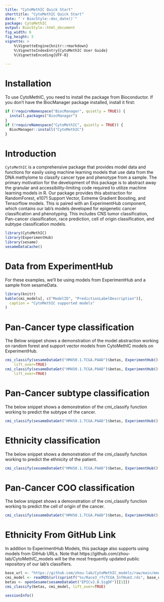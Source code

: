 ```yaml
---
title: "CytoMethIC Quick Start"
shorttitle: "CytoMethIC Quick Start"
date: "`r BiocStyle::doc_date()`"
package: CytoMethIC
output: BiocStyle::html_document
fig_width: 6
fig_height: 5
vignette: >
    %\VignetteEngine{knitr::rmarkdown}
    %\VignetteIndexEntry{CytoMethIC User Guide}
    %\VignetteEncoding{UTF-8}
    
---
```

# Installation

To use CytoMethIC, you need to install the package from Bioconductor. If you
don't have the BiocManager package installed, install it first:

```r
if (!requireNamespace("BiocManager", quietly = TRUE)) {
  install.packages("BiocManager")
}
if (!requireNamespace("CytoMethIC", quietly = TRUE)) {
  BiocManager::install("CytoMethIC")
}
```
# Introduction

`CytoMethIC` is a comprehensive package that provides model data and functions
for easily using machine learning models that use data from the DNA methylome
to classify cancer type and phenotype from a sample. The primary motivation for
the development of this package is to abstract away the granular and
accessibility-limiting code required to utilize machine learning models in
R. Our package provides this abstraction for RandomForest, e1071 Support
Vector, Extreme Gradient Boosting, and Tensorflow models. This is paired with
an ExperimentHub component, which contains our lab's models developed for
epigenetic cancer classification and phenotyping. This includes CNS tumor
classification, Pan-cancer classification, race prediction, cell of origin
classification, and subtype classification models.

```r
library(CytoMethIC)
library(ExperimentHub)
library(sesame)
sesameDataCache()
```

# Data from ExperimentHub

For these examples, we'll be using models from ExperimentHub and a sample from
sesameData.

```r
library(knitr)
kable(cmi_models[, c("ModelID", "PredictionLabelDescription")],
  caption = "CytoMethIC supported models"
)
```

# Pan-Cancer type classification

The Below snippet shows a demonstration of the model abstraction working on
random forest and support vector models from CytoMethIC models on
ExperimentHub.

```r
cmi_classify(sesameDataGet("HM450.1.TCGA.PAAD")$betas, ExperimentHub()[["EH8395"]],
    lift_over=TRUE)
cmi_classify(sesameDataGet("HM450.1.TCGA.PAAD")$betas, ExperimentHub()[["EH8396"]],
    lift_over=TRUE)
```

# Pan-Cancer subtype classification

The below snippet shows a demonstration of the cmi_classify function working to
predict the subtype of the cancer.

```r
cmi_classify(sesameDataGet("HM450.1.TCGA.PAAD")$betas, ExperimentHub()[["EH8422"]])
```

# Ethnicity classification

The below snippet shows a demonstration of the cmi_classify function working to
predict the ethnicity of the patient.

```r
cmi_classify(sesameDataGet("HM450.1.TCGA.PAAD")$betas, ExperimentHub()[["EH8421"]])
```
# Pan-Cancer COO classification

The below snippet shows a demonstration of the cmi_classify function working to
predict the cell of origin of the cancer.

```r
cmi_classify(sesameDataGet("HM450.1.TCGA.PAAD")$betas, ExperimentHub()[["EH8423"]])
```

# Ethnicity From GitHub Link

In addition to ExperimentHub Models, this package also supports using models
from GitHub URLs. Note that https://github.com/zhou-lab/CytoMethIC_models will
be the most frequently updated public repository of our lab's classifiers.

```r
base_url <- "https://github.com/zhou-lab/CytoMethIC_models/raw/main/models"
cmi_model <- readRDS(url(sprintf("%s/Race3_rfcTCGA_InfHum3.rds", base_url)))
betas <- openSesame(sesameDataGet("EPICv2.8.SigDF")[[1]])
cmi_classify(betas, cmi_model, lift_over=TRUE)
```

```r
sessionInfo()
```
